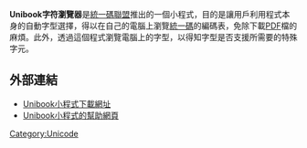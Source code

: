 '''Unibook字符瀏覽器'''是[[統一碼聯盟|統一碼聯盟]]推出的一個小程式，目的是讓用戶利用程式本身的自動字型選擇，得以在自己的電腦上瀏覽[[統一碼|統一碼]]的編碼表，免除下載[[PDF|PDF]]檔的麻煩。此外，透過這個程式瀏覽電腦上的字型，以得知字型是否支援所需要的特殊字元。

== 外部連結 ==
* [http://www.unicode.org/unibook/ Unibook小程式下載網址] {{Wayback|url=http://www.unicode.org/unibook/ |date=20201218103011 }}
* [http://www.unicode.org/unibook/help/unibook.htm Unibook小程式的幫助網頁] {{Wayback|url=http://www.unicode.org/unibook/help/unibook.htm |date=20220303003912 }}

{{compu-stub}}

[[Category:Unicode|Category:Unicode]]